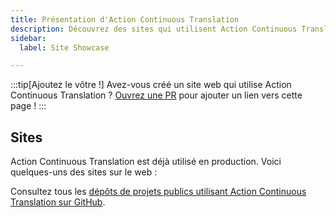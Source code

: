 ```yaml
---
title: Présentation d'Action Continuous Translation
description: Découvrez des sites qui utilisent Action Continuous Translation !
sidebar:
  label: Site Showcase

---
```


:::tip[Ajoutez le vôtre !]
Avez-vous créé un site web qui utilise Action Continuous Translation ?
[Ouvrez une PR](https://github.com/pelikhan/action-continuous-translation/blob/main/CONTRIBUTING.md#showcase) pour ajouter un lien vers cette page !
:::

## Sites


Action Continuous Translation est déjà utilisé en production. Voici quelques-uns des sites sur le web :

<ShowcaseSites />

Consultez tous les [dépôts de projets publics utilisant Action Continuous Translation sur GitHub](https://github.com/pelikhan/action-continuous-translation/network/dependents).
